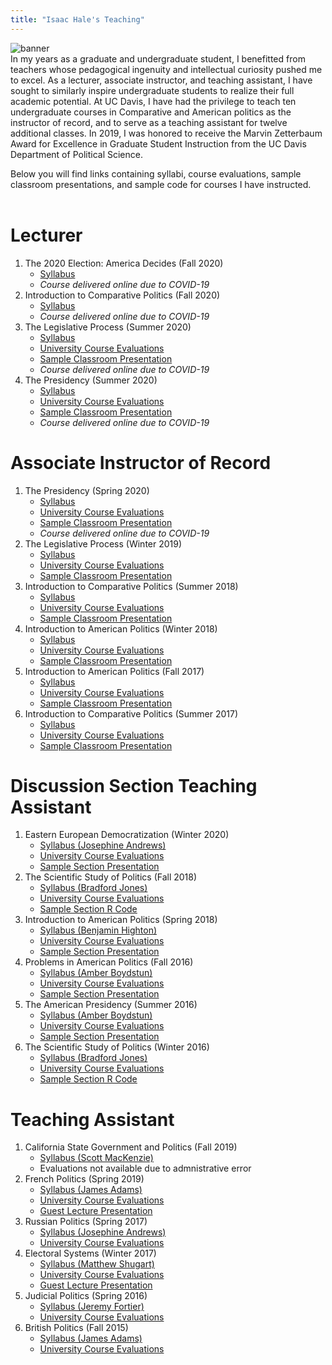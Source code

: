 ```yaml
---
title: "Isaac Hale's Teaching"
---
```


<head>

<!-- Global site tag (gtag.js) - Google Analytics -->
<script async src="https://www.googletagmanager.com/gtag/js?id=UA-140699540-1"></script>
<script>
  window.dataLayer = window.dataLayer || [];
  function gtag(){dataLayer.push(arguments);}
  gtag('js', new Date());

  gtag('config', 'UA-140699540-1');
</script>
</head>

<img src="banner_UC_Davis.jpg" alt="banner">
<br>
In my years as a graduate and undergraduate student, I benefitted from teachers whose pedagogical ingenuity and intellectual curiosity pushed me to excel. As a lecturer, associate instructor, and teaching assistant, I have sought to similarly inspire undergraduate students to realize their full academic potential. At UC Davis, I have had the privilege to teach ten undergraduate courses in Comparative and American politics as the instructor of record, and to serve as a teaching assistant for twelve additional classes. In 2019, I was honored to receive the Marvin Zetterbaum Award for Excellence in Graduate Student Instruction from the UC Davis Department of Political Science.

Below you will find links containing syllabi, course evaluations, sample classroom presentations, and sample code for courses I have instructed.<br><br>

# Lecturer

<ol>

 <li>The 2020 Election: America Decides (Fall 2020) 
 <ul>
   <li><a href="syllabi/pol_11A_2020.pdf">Syllabus</a></li>
   <li><i>Course delivered online due to COVID-19</i></li>
   <br style="line-height:0px;" />
 </ul></li>

 <li>Introduction to Comparative Politics (Fall 2020) 
 <ul>
   <li><a href="syllabi/pol_002_2020.pdf">Syllabus</a></li>
   <li><i>Course delivered online due to COVID-19</i></li>
   <br style="line-height:0px;" />
 </ul></li>

 <li>The Legislative Process (Summer 2020) 
 <ul>
   <li><a href="syllabi/pol_105_2020_SS2.pdf">Syllabus</a></li>
   <li><a href="evals/Hale Teaching Eval - POL 105 (Summer 2020).pdf">University Course Evaluations</a></li>
   <li><a href="presentations/POL105 The Electoral Connection.pdf">Sample Classroom Presentation</a></li>
   <li><i>Course delivered online due to COVID-19</i></li>
   <br style="line-height:0px;" />
 </ul></li>

  <li>The Presidency (Summer 2020) 
  <ul>
  <li><a href="syllabi/pol_106_2020_SS1.pdf">Syllabus</a></li>
  <li><a href="evals/Hale Teaching Eval - POL 106 (Summer 2020).pdf">University Course Evaluations</a></li>
  <li><a href="presentations/POL 106 - Rethinking Electoral Institutions.pdf">Sample Classroom Presentation</a></li>
  <li><i>Course delivered online due to COVID-19</i></li>
  <br style="line-height:0px;" />
  </ul></li>

</ol>

# Associate Instructor of Record

<ol>
  <li>The Presidency (Spring 2020) 
  <ul>
  <li><a href="syllabi/pol_106_2020_Spring.pdf">Syllabus</a></li>
  <li><a href="evals/Hale Teaching Eval - POL 106 (Spring 2020).pdf">University Course Evaluations</a></li>
  <li><a href="presentations/POL 106 - The Presidential Election 1.pdf">Sample Classroom Presentation</a></li>
  <li><i>Course delivered online due to COVID-19</i></li>
  <br style="line-height:0px;" />
  </ul></li>

  <li>The Legislative Process (Winter 2019) 
  <ul>
  <li><a href="syllabi/pol_105_2019.pdf">Syllabus</a></li>
  <li><a href="evals/Hale Teaching Eval - POL 105 (Winter 2019).pdf">University Course Evaluations</a></li>
  <li><a href="presentations/Congress & The Courts.pdf">Sample Classroom Presentation</a></li>
  <br style="line-height:0px;" />
  </ul></li>
 
  <li>Introduction to Comparative Politics (Summer 2018)
  <ul>
  <li><a href="syllabi/pol_002_2018.pdf">Syllabus</a></li>
  <li><a href="evals/Hale Teaching Eval - POL 002 (Summer 2018).pdf">University Course Evaluations</li></a>
  <li><a href="presentations/Country Cases - Canada + UK + NZ.pdf">Sample Classroom Presentation</li></a>
  <br style="line-height:0px;" />
  </ul></li>
  
  <li>Introduction to American Politics (Winter 2018)
  <ul>
  <li><a href="syllabi/pol_001_2018.pdf">Syllabus</a></li>
  <li><a href="evals/Hale Teaching Eval - POL 001 (Winter 2018).pdf">University Course Evaluations</li></a>
  <li><a href="presentations/Party Polarization.pdf">Sample Classroom Presentation</li></a>
  <br style="line-height:0px;" />
  </ul></li>
  
  <li>Introduction to American Politics (Fall 2017)
  <ul>
  <li><a href="syllabi/pol_001_2017.pdf">Syllabus</a></li>
  <li><a href="evals/Hale Teaching Eval - POL 001 (Fall 2017).pdf">University Course Evaluations</li></a>
  <li><a href="presentations/Elections + Voting Choice.pdf">Sample Classroom Presentation</li></a>
  <br style="line-height:0px;" />
  </ul></li>
  
  <li>Introduction to Comparative Politics (Summer 2017)
  <ul>
  <li><a href="syllabi/pol_002_2017.pdf">Syllabus</a></li>
  <li><a href="evals/Hale Teaching Eval - POL 002 (Summer 2017).pdf">University Course Evaluations</li></a>
  <li><a href="presentations/Electoral Systems I.pdf">Sample Classroom Presentation</li></a>
  <br style="line-height:0px;" />
  </ul></li>
  
</ol>

# Discussion Section Teaching Assistant
 <ol>
   <li>Eastern European Democratization (Winter 2020)
  <ul>
  <li><a href="syllabi/TA_pol_144A_2020.pdf">Syllabus (Josephine Andrews)</a></li>
  <li><a href="evals/Hale Teaching Eval - POL 144A (Winter 2020).pdf">University Course Evaluations</li></a>
  <li><a href="presentations/POL 144A Section 5 Slides.pdf">Sample Section Presentation</a></li>
  <br style="line-height:0px;" />
  </ul></li>
 
  <li>The Scientific Study of Politics (Fall 2018)
  <ul>
  <li><a href="syllabi/TA_pol_051_2018.pdf">Syllabus (Bradford Jones)</a></li>
  <li><a href="evals/Hale Teaching Eval - POL 051 (Fall 2018).pdf">University Course Evaluations</li></a>
  <li><a href="code/Isaac Code - Week 4 Section.R">Sample Section R Code</a></li>
  <br style="line-height:0px;" />
  </ul></li>

  <li>Introduction to American Politics (Spring 2018)
  <ul>
  <li><a href="syllabi/TA_pol_001_2018.pdf">Syllabus (Benjamin Highton)</a></li>
  <li><a href="evals/Hale Teaching Eval - POL 001 (Spring 2018).pdf">University Course Evaluations</li></a>
  <li><a href="presentations/Final Exam Review.pdf">Sample Section Presentation</a></li>
  <br style="line-height:0px;" />
  </ul></li>
  
  <li>Problems in American Politics (Fall 2016)
  <ul>
  <li><a href="syllabi/TA_pol_005_2016.pdf">Syllabus (Amber Boydstun)</a></li>
  <li><a href="evals/Hale Teaching Eval - POL 005 (Fall 2016).pdf">University Course Evaluations</li></a>
  <li><a href="presentations/POL 005 2016 Post-Election Slides.pdf">Sample Section Presentation</a></li>
  <br style="line-height:0px;" />
  </ul></li>
  
  <li>The American Presidency (Summer 2016)
  <ul>
  <li><a href="syllabi/TA_pol_106_2016.pdf">Syllabus (Amber Boydstun)</a></li>
  <li><a href="evals/Hale Teaching Eval - POL 106 (Summer 2016).pdf">University Course Evaluations</li></a>
  <li><a href="presentations/POL106 Journal Workshop 02 Slides.pdf">Sample Section Presentation</a></li>
  <br style="line-height:0px;" />
  </ul></li>

  <li>The Scientific Study of Politics (Winter 2016)
  <ul>
  <li><a href="syllabi/TA_pol_051_2016.pdf">Syllabus (Bradford Jones)</a></li>
  <li><a href="evals/Hale Teaching Eval - POL 051 (Winter 2016).pdf">University Course Evaluations</li></a>
  <li><a href="code/Isaac Code - Week 9 Section.R">Sample Section R Code</a></li>
  <br style="line-height:0px;" />
  </ul></li>
 
  
</ol>


# Teaching Assistant
 <ol>
  <li>California State Government and Politics (Fall 2019)
  <ul>
  <li><a href="syllabi/TA_pol_104_2019.pdf">Syllabus (Scott MacKenzie)</a></li>
  <li>Evaluations not available due to admnistrative error</li>
  <br style="line-height:0px;" />
  </ul></li>

  <li>French Politics (Spring 2019)
  <ul>
  <li><a href="syllabi/TA_pol_147C_2019.pdf">Syllabus (James Adams)</a></li>
  <li><a href="evals/Hale Teaching Eval - POL 147C (Spring 2019).pdf">University Course Evaluations</li></a>
  <li><a href="presentations/EU Election Lecture (Hale).pdf">Guest Lecture Presentation</a></li>
  <br style="line-height:0px;" />
  </ul></li>

  <li>Russian Politics (Spring 2017)
  <ul>
  <li><a href="syllabi/TA_pol_144B_2017.pdf">Syllabus (Josephine Andrews)</a></li>
  <li><a href="evals/Hale Teaching Eval - POL 144B (Spring 2017).pdf">University Course Evaluations</li></a>
  <br style="line-height:0px;" />
  </ul></li>
  
  <li>Electoral Systems (Winter 2017)
  <ul>
  <li><a href="syllabi/TA_pol_140A_2017.pdf">Syllabus (Matthew Shugart)</a></li>
  <li><a href="evals/Hale Teaching Eval - POL 140A (Winter 2017).pdf">University Course Evaluations</li></a>
  <li><a href="presentations/Electoral Systems Guest Lecture.pdf">Guest Lecture Presentation</a></li>
  <br style="line-height:0px;" />
  </ul></li>
  
  <li>Judicial Politics (Spring 2016)
  <ul>
  <li><a href="syllabi/TA_pol_150_2016.pdf">Syllabus (Jeremy Fortier)</a></li>
  <li><a href="evals/Hale Teaching Eval - POL 150 (Spring 2016).pdf">University Course Evaluations</li></a>
  <br style="line-height:0px;" />
  </ul></li>
 
  <li>British Politics (Fall 2015)
  <ul>
  <li><a href="syllabi/TA_pol_147B_2015.pdf">Syllabus (James Adams)</a></li>
  <li><a href="evals/Hale Teaching Eval - POL 147B (Fall 2015).pdf">University Course Evaluations</li></a>
  <br style="line-height:0px;" />
  </ul></li>
  
</ol>